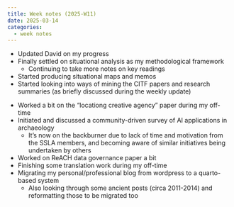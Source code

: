 ```yaml
---
title: Week notes (2025-W11)
date: 2025-03-14
categories:
  - week notes
---
```


- Updated David on my progress
- Finally settled on situational analysis as my methodological framework
  - Continuing to take more notes on key readings
- Started producing situational maps and memos
- Started looking into ways of mining the CITF papers and research summaries (as briefly discussed during the weekly update)

[]()

- Worked a bit on the "locationg creative agency" paper during my off-time
- Initiated and discussed a community-driven survey of AI applications in archaeology
  - It's now on the backburner due to lack of time and motivation from the SSLA members, and becoming aware of similar initiatives being undertaken by others
- Worked on ReACH data governance paper a bit
- Finishing some translation work during my off-time
- Migrating my personal/professional blog from wordpress to a quarto-based system
  - Also looking through some ancient posts (circa 2011-2014) and reformatting those to be migrated too
